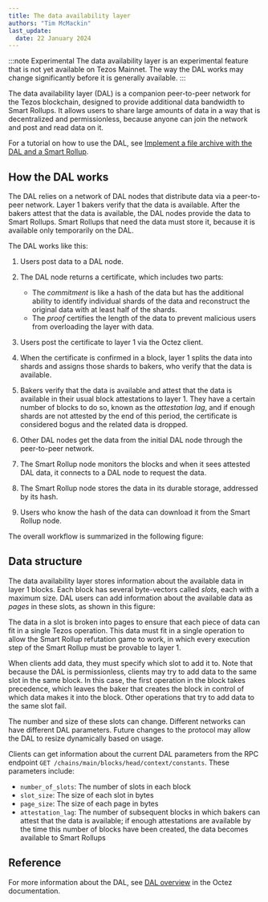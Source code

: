 ```yaml
---
title: The data availability layer
authors: "Tim McMackin"
last_update:
  date: 22 January 2024
---
```



:::note Experimental
The data availability layer is an experimental feature that is not yet available on Tezos Mainnet.
The way the DAL works may change significantly before it is generally available.
:::

The data availability layer (DAL) is a companion peer-to-peer network for the Tezos blockchain, designed to provide additional data bandwidth to Smart Rollups.
It allows users to share large amounts of data in a way that is decentralized and permissionless, because anyone can join the network and post and read data on it.

For a tutorial on how to use the DAL, see [Implement a file archive with the DAL and a Smart Rollup](../tutorials/build-files-archive-with-dal).

## How the DAL works

The DAL relies on a network of DAL nodes that distribute data via a peer-to-peer network.
Layer 1 bakers verify that the data is available.
After the bakers attest that the data is available, the DAL nodes provide the data to Smart Rollups.
Smart Rollups that need the data must store it, because it is available only temporarily on the DAL.

The DAL works like this:

1. Users post data to a DAL node.
1. The DAL node returns a certificate, which includes two parts:

   - The _commitment_ is like a hash of the data but has the additional ability to identify individual shards of the data and reconstruct the original data with at least half of the shards.
   - The _proof_ certifies the length of the data to prevent malicious users from overloading the layer with data.

1. Users post the certificate to layer 1 via the Octez client.
1. When the certificate is confirmed in a block, layer 1 splits the data into shards and assigns those shards to bakers, who verify that the data is available.
1. Bakers verify that the data is available and attest that the data is available in their usual block attestations to layer 1.
They have a certain number of blocks to do so, known as the _attestation lag_, and if enough shards are not attested by the end of this period, the certificate is considered bogus and the related data is dropped.
1. Other DAL nodes get the data from the initial DAL node through the peer-to-peer network.
1. The Smart Rollup node monitors the blocks and when it sees attested DAL data, it connects to a DAL node to request the data.
1. The Smart Rollup node stores the data in its durable storage, addressed by its hash.
1. Users who know the hash of the data can download it from the Smart Rollup node.

The overall workflow is summarized in the following figure:

<LucidDiagram width="640px" height="480px" src="https://lucid.app/documents/embedded/cc422278-7319-4a2f-858a-a7b72e1ea3a6" id="ljs6hoejIr1H" />

## Data structure

The data availability layer stores information about the available data in layer 1 blocks.
Each block has several byte-vectors called _slots_, each with a maximum size.
DAL users can add information about the available data as _pages_ in these slots, as shown in this figure:

<LucidDiagram width="640px" height="480px" src="https://lucid.app/documents/embedded/46fa8412-8443-4491-82f6-305aafaf85f2" id="Hxs62lrO0C4d" />

The data in a slot is broken into pages to ensure that each piece of data can fit in a single Tezos operation.
This data must fit in a single operation to allow the Smart Rollup refutation game to work, in which every execution step of the Smart Rollup must be provable to layer 1.

When clients add data, they must specify which slot to add it to.
Note that because the DAL is permissionless, clients may try to add data to the same slot in the same block.
In this case, the first operation in the block takes precedence, which leaves the baker that creates the block in control of which data makes it into the block.
Other operations that try to add data to the same slot fail.

The number and size of these slots can change.
Different networks can have different DAL parameters.
Future changes to the protocol may allow the DAL to resize dynamically based on usage.

Clients can get information about the current DAL parameters from the RPC endpoint `GET /chains/main/blocks/head/context/constants`.
These parameters include:

- `number_of_slots`: The number of slots in each block
- `slot_size`: The size of each slot in bytes
- `page_size`: The size of each page in bytes
- `attestation_lag`: The number of subsequent blocks in which bakers can attest that the data is available; if enough attestations are available by the time this number of blocks have been created, the data becomes available to Smart Rollups

## Reference

For more information about the DAL, see [DAL overview](https://tezos.gitlab.io/shell/dal_overview.html) in the Octez documentation.

